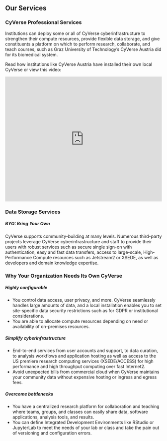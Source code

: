 <div className="border rounded-3 shadow-lg my-4 p-4">
<div id="why">
<h2 class="display-4 mb-4">Our Services</h2>
</div>
<h3> CyVerse Professional Services</h3>
<p class="lead">
  Institutions can deploy some or all of CyVerse cyberinfrastructure to
  strengthen their compute resources, provide flexible data storage, and give
  constituents a platform on which to perform research, collaborate, and teach
  courses, such as Graz University of Technology’s CyVerse Austria did for its
  biomedical system.
</p>
<p class="lead">
  Read how institutions like CyVerse Austria have installed their own local
  CyVerse or view this video:
</p>
<iframe
  width="100%"
  height="400px"
  src="https://www.youtube.com/embed/UkYt7-mdY2c"
  title="YouTube video player"
  frameborder="0"
  allow="accelerometer; autoplay; clipboard-write; encrypted-media; gyroscope; picture-in-picture"
  allowfullscreen
></iframe>
<h3 class="my-4">Data Storage Services</h3>
<h5>BYO: Bring Your Own</h5>
<p>
  CyVerse supports community-building at many levels. Numerous third-party
  projects leverage CyVerse cyberinfrastructure and staff to provide their users
  with robust services such as secure single sign-on with authentication, easy
  and fast data transfers, access to large-scale, High-Performance Compute
  resources such as Jetstream2 or XSEDE, as well as developers and domain
  knowledge expertise.
</p>
<h3 className="mb-4">Why Your Organization Needs Its Own CyVerse</h3>
<div class="row g-4 row-cols-1 row-cols-lg-3">
<div class="col align-items-start">
<h5>Highly configurable</h5>
<ul><li>You control data access, user privacy, and more. CyVerse seamlessly handles large amounts of data, and a local installation enables you to set site-specific data security restrictions such as for GDPR or institutional considerations.</li> <li>You are able to allocate compute resources depending on need or availability of on-premises resources.</li></ul>
</div>
<div class="col align-items-start">
<h5>Simplify cyberinfrastructure</h5>
<ul>
<li>End-to-end services from user accounts and support, to data curation, to analysis workflows and application hosting as well as access to the US premiere research computing services (XSEDE/ACCESS) for high performance and high throughput computing over fast Internet2.</li><li>Avoid unexpected bills from commercial cloud when CyVerse maintains your community data without expensive hosting or ingress and egress fees.</li></ul>
</div>
<div class="col align-items-start">
<h5>Overcome bottlenecks</h5>
<ul><li>You have a centralized research platform for collaboration and teaching where teams, groups, and classes can easily share data, software applications, analysis tools, and results. </li><li>You can define Integrated Development Environments like RStudio or JupyterLab to meet the needs of your lab or class and take the pain out of versioning and configuration errors.</li></ul>
</div>
</div>
</div>